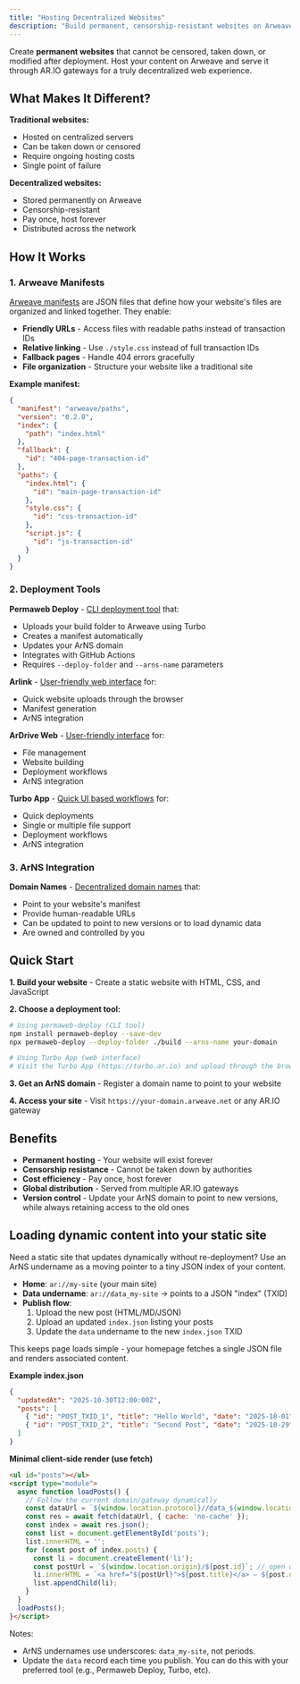 ```yaml
---
title: "Hosting Decentralized Websites"
description: "Build permanent, censorship-resistant websites on Arweave using manifests and deployment tools"
---
```


Create **permanent websites** that cannot be censored, taken down, or modified after deployment. Host your content on Arweave and serve it through AR.IO gateways for a truly decentralized web experience.

## What Makes It Different?

**Traditional websites:**

- Hosted on centralized servers
- Can be taken down or censored
- Require ongoing hosting costs
- Single point of failure

**Decentralized websites:**

- Stored permanently on Arweave
- Censorship-resistant
- Pay once, host forever
- Distributed across the network

## How It Works

### 1. Arweave Manifests

[Arweave manifests](/build/upload/manifests) are JSON files that define how your website's files are organized and linked together. They enable:

- **Friendly URLs** - Access files with readable paths instead of transaction IDs
- **Relative linking** - Use `./style.css` instead of full transaction IDs
- **Fallback pages** - Handle 404 errors gracefully
- **File organization** - Structure your website like a traditional site

**Example manifest:**

```json
{
  "manifest": "arweave/paths",
  "version": "0.2.0",
  "index": {
    "path": "index.html"
  },
  "fallback": {
    "id": "404-page-transaction-id"
  },
  "paths": {
    "index.html": {
      "id": "main-page-transaction-id"
    },
    "style.css": {
      "id": "css-transaction-id"
    },
    "script.js": {
      "id": "js-transaction-id"
    }
  }
}
```

### 2. Deployment Tools

**Permaweb Deploy** - [CLI deployment tool](https://github.com/permaweb/permaweb-deploy) that:

- Uploads your build folder to Arweave using Turbo
- Creates a manifest automatically
- Updates your ArNS domain
- Integrates with GitHub Actions
- Requires `--deploy-folder` and `--arns-name` parameters

**Arlink** - [User-friendly web interface](https://arlink.ar.io/) for:

- Quick website uploads through the browser
- Manifest generation
- ArNS integration

**ArDrive Web** - [User-friendly interface](/build/guides/deploy-dapp-with-ardrive-web) for:

- File management
- Website building
- Deployment workflows
- ArNS integration

**Turbo App** - [Quick UI based workflows](https://turbo.ar.io) for:

- Quick deployments
- Single or multiple file support
- Deployment workflows
- ArNS integration

### 3. ArNS Integration

**Domain Names** - [Decentralized domain names](/learn/arns) that:

- Point to your website's manifest
- Provide human-readable URLs
- Can be updated to point to new versions or to load dynamic data
- Are owned and controlled by you

## Quick Start

**1. Build your website** - Create a static website with HTML, CSS, and JavaScript

**2. Choose a deployment tool:**

```bash
# Using permaweb-deploy (CLI tool)
npm install permaweb-deploy --save-dev
npx permaweb-deploy --deploy-folder ./build --arns-name your-domain

# Using Turbo App (web interface)
# Visit the Turbo App (https://turbo.ar.io) and upload through the browser
```

**3. Get an ArNS domain** - Register a domain name to point to your website

**4. Access your site** - Visit `https://your-domain.arweave.net` or any AR.IO gateway

## Benefits

- **Permanent hosting** - Your website will exist forever
- **Censorship resistance** - Cannot be taken down by authorities
- **Cost efficiency** - Pay once, host forever
- **Global distribution** - Served from multiple AR.IO gateways
- **Version control** - Update your ArNS domain to point to new versions, while always retaining access to the old ones

## Loading dynamic content into your static site

Need a static site that updates dynamically without re-deployment? Use an ArNS undername as a moving pointer to a tiny JSON index of your content.

- **Home**: `ar://my-site` (your main site)
- **Data undername**: `ar://data_my-site` → points to a JSON "index" (TXID)
- **Publish flow**:
  1) Upload the new post (HTML/MD/JSON)
  2) Upload an updated `index.json` listing your posts
  3) Update the `data` undername to the new `index.json` TXID

This keeps page loads simple - your homepage fetches a single JSON file and renders associated content.

**Example index.json**

```json
{
  "updatedAt": "2025-10-30T12:00:00Z",
  "posts": [
    { "id": "POST_TXID_1", "title": "Hello World", "date": "2025-10-01" },
    { "id": "POST_TXID_2", "title": "Second Post", "date": "2025-10-29" }
  ]
}
```

**Minimal client-side render (use fetch)**

```html
<ul id="posts"></ul>
<script type="module">
  async function loadPosts() {
    // Follow the current domain/gateway dynamically
    const dataUrl = `${window.location.protocol}//data_${window.location.hostname}`;
    const res = await fetch(dataUrl, { cache: 'no-cache' });
    const index = await res.json();
    const list = document.getElementById('posts');
    list.innerHTML = '';
    for (const post of index.posts) {
      const li = document.createElement('li');
      const postUrl = `${window.location.origin}/${post.id}`; // open on current gateway/domain
      li.innerHTML = `<a href="${postUrl}">${post.title}</a> — ${post.date}`;
      list.appendChild(li);
    }
  }
  loadPosts();
}</script>
```

Notes:
- ArNS undernames use underscores: `data_my-site`, not periods.
- Update the `data` record each time you publish. You can do this with your preferred tool (e.g., Permaweb Deploy, Turbo, etc).